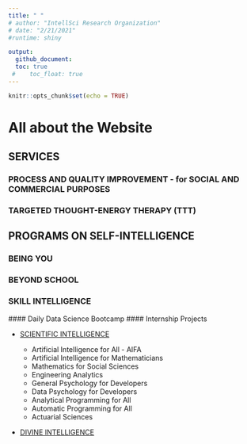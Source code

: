 ---
title: " "
# author: "IntellSci Research Organization"
# date: "2/21/2021"
#runtime: shiny

output:
  github_document:
  toc: true
 #    toc_float: true  
---

```{r setup, include=FALSE}
knitr::opts_chunk$set(echo = TRUE)
```

# All about the Website

## SERVICES
### PROCESS AND QUALITY IMPROVEMENT - for SOCIAL AND COMMERCIAL PURPOSES
### TARGETED THOUGHT-ENERGY THERAPY (TTT)


## PROGRAMS ON SELF-INTELLIGENCE

### BEING YOU

### BEYOND SCHOOL

### SKILL INTELLIGENCE
   #### Daily Data Science Bootcamp
   #### Internship Projects
    
+ [SCIENTIFIC INTELLIGENCE](#scientificintelligence)

  + Artificial Intelligence for All - AIFA
  + Artificial Intelligence for Mathematicians
  + Mathematics for Social Sciences
  + Engineering Analytics
  + General Psychology for Developers
  + Data Psychology for Developers
  + Analytical Programming for All
  + Automatic Programming for All
  + Actuarial Sciences


+ [DIVINE INTELLIGENCE](#divine_intelligence)



